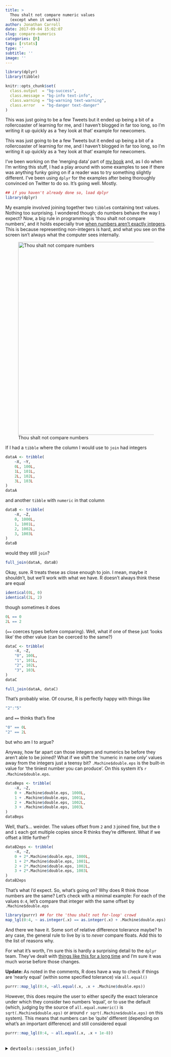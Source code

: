 ```yaml
---
title: >
  Thou shalt not compare numeric values
  (except when it works)
author: Jonathan Carroll
date: 2017-09-04 15:02:07
slug: compare-numerics
categories: [R]
tags: [rstats]
type: ''
subtitle: ''
image: ''
---
```


```r
library(dplyr)
library(tibble)

knitr::opts_chunk$set(
  class.output  = "bg-success",
  class.message = "bg-info text-info",
  class.warning = "bg-warning text-warning",
  class.error   = "bg-danger text-danger"
)
```

This was just going to be a few Tweets but it ended up being a bit of a rollercoaster of learning for me, and I haven’t blogged in far too long, so I’m writing it up quickly as a ‘hey look at that’ example for newcomers.

<!--more-->

This was just going to be a few Tweets but it ended up being a bit of a rollercoaster of learning for me, and I haven’t blogged in far too long, so I’m writing it up quickly as a ‘hey look at that’ example for newcomers.

I’ve been working on the ‘merging data’ part of [my book](https://www.manning.com/books/data-munging-with-r) and, as I do when I’m writing this stuff, I had a play around with some examples to see if there was anything funky going on if a reader was to try something slightly different. I’ve been using `dplyr` for the examples after being thoroughly convinced on Twitter to do so. It’s going well. Mostly.

```r
## if you haven't already done so, load dplyr
library(dplyr)
```

My example involved joining together two `tibble`s containing text values. Nothing too surprising. I wondered though; do numbers behave the way I expect? Now, a big rule in programming is 'thou shalt not compare numbers', and it holds especially true [when numbers aren't exactly integers](http://0.30000000000000004.com/). This is because representing non-integers is hard, and what you see on the screen isn't always what the computer sees internally.

![Thou shalt not compare numbers](/post/2017-09-04-thou-shalt-not-compare-numeric-values-except-when-it-works_files/AngryGod.jpg){width=600px}

If I had a `tibble` where the column I would use to `join` had integers

```r
dataA <- tribble(
    ~X, ~Y,
    0L, 100L,
    1L, 101L,
    2L, 102L,
    3L, 103L
)
dataA
```

and another `tibble` with `numeric` in that column

```r
dataB <- tribble(
    ~X, ~Z,
    0, 1000L,
    1, 1001L,
    2, 1002L,
    3, 1003L
)
dataB
```

would they still `join`?

```r
full_join(dataA, dataB)
```

Okay, sure. R treats these as close enough to join. I mean, maybe it shouldn’t, but we’ll work with what we have. R doesn’t always think these are equal
```r
identical(0L, 0)
identical(2L, 2)
```

though sometimes it does

```r
0L == 0
2L == 2
```

(`==` coerces types before comparing). Well, what if one of these just ‘looks like’ the other value (can be coerced to the same?)

```r
dataC <- tribble(
    ~X, ~Z,
    "0", 100L,
    "1", 101L,
    "2", 102L,
    "3", 103L
)
dataC
```

```r
full_join(dataA, dataC)
```

That’s probably wise. Of course, R is perfectly happy with things like

```r
"2":"5"
```

and `==` thinks that’s fine

```r
"0" == 0L
"2" == 2L
```

but who am I to argue?

Anyway, how far apart can those integers and numerics be before they aren’t able to be joined? What if we shift the ‘numeric in name only’ values away from the integers just a teensy bit? `.Machine$double.eps` is the built-in value for ‘the tiniest number you can produce’. On this system it’s `r .Machine$double.eps`.

```r
dataBeps <- tribble(
    ~X, ~Z,
    0 + .Machine$double.eps, 1000L,
    1 + .Machine$double.eps, 1001L,
    2 + .Machine$double.eps, 1002L,
    3 + .Machine$double.eps, 1003L
)
dataBeps
```

Well, that’s… weirder. The values offset from `2` and `3` joined fine, but the `0` and `1` each got multiple copies since R thinks they’re different. What if we offset a little further?

```r
dataB2eps <- tribble(
    ~X, ~Z,
    0 + 2*.Machine$double.eps, 1000L,
    1 + 2*.Machine$double.eps, 1001L,
    2 + 2*.Machine$double.eps, 1002L,
    3 + 2*.Machine$double.eps, 1003L
)
dataB2eps
```

That’s what I’d expect. So, what’s going on? Why does R think those numbers are the same? Let’s check with a minimal example: For each of the values `0:4`, let’s compare that integer with the same offset by `.Machine$double.eps`

```r
library(purrr) ## for the 'thou shalt not for-loop' crowd
map_lgl(0:4, ~ as.integer(.x) == as.integer(.x) + .Machine$double.eps)
```

And there we have it. Some sort of relative difference tolerance maybe? In any case, the general rule to live by is to <em>never</em> compare floats. Add this to the list of reasons why.

For what it's worth, I'm sure this is hardly a surprising detail to the `dplyr` team. They've dealt with [things like this for a long time](https://github.com/tidyverse/dplyr/issues/228) and I'm sure it was much worse before those changes.

**Update: ** As noted in the comments, R does have a way to check if things are 'nearly equal' (within some specified tolerance) via `all.equal()`

```r
purrr::map_lgl(0:4, ~all.equal(.x, .x + .Machine$double.eps))
```

However, this does require the user to either specify the exact tolerance under which they consider two numbers 'equal', or to use the default (which, judging by the source of `all.equal.numeric()` is `sqrt(.Machine$double.eps)` or around `r sqrt(.Machine$double.eps)` on this system). This means that numbers can be 'quite' different (depending on what's an important difference) and still considered equal

```r
purrr::map_lgl(0:4, ~ all.equal(.x, .x + 1e-8))
```


<br />
<details>
  <summary>
    <tt>devtools::session_info()</tt>
  </summary>
```r
devtools::session_info()
```
</details>
<br />
